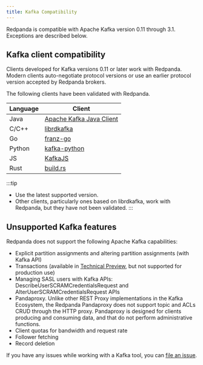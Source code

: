 ```yaml
---
title: Kafka Compatibility
---
```


Redpanda is compatible with Apache Kafka version 0.11 through 3.1. Exceptions are described  below.

## Kafka client compatibility

Clients developed for Kafka versions 0.11 or later work with Redpanda. Modern clients auto-negotiate protocol versions or use an earlier protocol version accepted by Redpanda brokers.

The following clients have been validated with Redpanda.

| Language | Client | 
| -------- | ------ | 
| Java | [Apache Kafka Java Client](https://github.com/apache/kafka) | 
| C/C++ | [librdkafka](https://github.com/edenhill/librdkafka) | 
| Go | [franz-go](https://github.com/twmb/franz-go) | 
| Python | [kafka-python](https://pypi.org/project/kafka-python) |
| JS | [KafkaJS](https://kafka.js.org) | 
| Rust | [build.rs](https://github.com/kafka-rust/kafka-rust) | 

:::tip
* Use the latest supported version.
* Other clients, particularly ones based on librdkafka, work with Redpanda, but they have not been validated.
:::

## Unsupported Kafka features 

Redpanda does not support the following Apache Kafka capabilities:

* Explicit partition assignments and altering partition assignments (with Kafka API)
* Transactions (available in [Technical Preview](/docs/core/introduction/tech-preview), but not supported for production use)
* Managing SASL users with Kafka APIs: DescribeUserSCRAMCredentialsRequest and AlterUserSCRAMCredentialsRequest APIs
* Pandaproxy. Unlike other REST Proxy implementations in the Kafka Ecosystem, the Redpanda Pandaproxy does not support topic and ACLs CRUD through the HTTP proxy. Pandaproxy is designed for clients producing and consuming data, and that do not perform administrative functions.
* Client quotas for bandwidth and request rate
* Follower fetching
* Record deletion

If you have any issues while working with a Kafka tool, you can [file an issue](https://github.com/redpanda-data/redpanda/issues/new).
